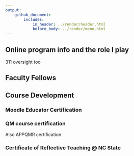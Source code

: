 ```yaml
---
output: 
    github_document:
        includes: 
            in_header: ../render/header.html
            before_body: ../render/menu.html
---
```


## Online program info and the role I play

311 oversight too 

## Faculty Fellows

## Course Development

### Moodle Educator Certification

### QM course certification  

Also APPQMR certification.  

### Certificate of Reflective Teaching @ NC State

